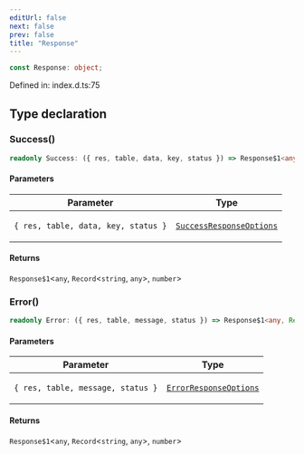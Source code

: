 ```yaml
---
editUrl: false
next: false
prev: false
title: "Response"
---
```


```ts
const Response: object;
```

Defined in: index.d.ts:75

## Type declaration

### Success()

```ts
readonly Success: ({ res, table, data, key, status }) => Response$1<any, Record<string, any>, number>;
```

#### Parameters

<table>
<thead>
<tr>
<th>Parameter</th>
<th>Type</th>
</tr>
</thead>
<tbody>
<tr>
<td>

`{ res, table, data, key, status }`

</td>
<td>

[`SuccessResponseOptions`](/webdb/reference/interfaces/successresponseoptions/)

</td>
</tr>
</tbody>
</table>

#### Returns

`Response$1`\<`any`, `Record`\<`string`, `any`\>, `number`\>

### Error()

```ts
readonly Error: ({ res, table, message, status }) => Response$1<any, Record<string, any>, number>;
```

#### Parameters

<table>
<thead>
<tr>
<th>Parameter</th>
<th>Type</th>
</tr>
</thead>
<tbody>
<tr>
<td>

`{ res, table, message, status }`

</td>
<td>

[`ErrorResponseOptions`](/webdb/reference/interfaces/errorresponseoptions/)

</td>
</tr>
</tbody>
</table>

#### Returns

`Response$1`\<`any`, `Record`\<`string`, `any`\>, `number`\>

